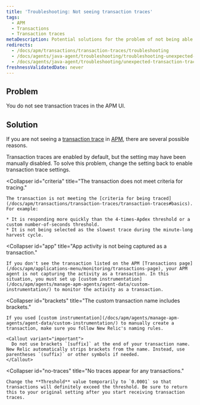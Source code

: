 ```yaml
---
title: 'Troubleshooting: Not seeing transaction traces'
tags:
  - APM
  - Transactions
  - Transaction traces
metaDescription: Potential solutions for the problem of not being able to find transaction traces in APM.
redirects:
  - /docs/apm/transactions/transaction-traces/troubleshooting
  - /docs/agents/java-agent/troubleshooting/troubleshooting-unexpected-transaction-traces
  - /docs/agents/java-agent/troubleshooting/unexpected-transaction-traces-java
freshnessValidatedDate: never
---
```


## Problem

You do not see transaction traces in the APM UI.

## Solution

If you are not seeing a [transaction trace](/docs/apm/transactions/transaction-traces/transaction-traces) in [APM](/docs/apm/new-relic-apm/getting-started/welcome-new-relic-apm), there are several possible reasons.

<CollapserGroup>
  <Collapser
    id="disabled"
    title="Transaction tracing was disabled."
  >
    Transaction traces are enabled by default, but the setting may have been manually disabled. To solve this problem, change the setting back to enable transaction trace settings.
  </Collapser>

  <Collapser
    id="criteria"
    title="The transaction does not meet criteria for tracing."
  >
    The transaction is not meeting the [criteria for being traced](/docs/apm/transactions/transaction-traces/transaction-traces#basics). For example:

    * It is responding more quickly than the 4-times-Apdex threshold or a custom number-of-seconds threshold.
    * It is not being selected as the slowest trace during the minute-long harvest cycle.
  </Collapser>

  <Collapser
    id="app"
    title="App activity is not being captured as a transaction."
  >
    If you don't see the transaction listed on the APM [Transactions page](/docs/apm/applications-menu/monitoring/transactions-page), your APM agent is not capturing the activity as a transaction. In this situation, you must set up [custom instrumentation](/docs/apm/agents/manage-apm-agents/agent-data/custom-instrumentation/) to monitor the activity as a transaction.
  </Collapser>

  <Collapser
    id="brackets"
    title="The custom transaction name includes brackets."
  >
    If you used [custom instrumentation](/docs/apm/agents/manage-apm-agents/agent-data/custom-instrumentation/) to manually create a transaction, make sure you follow New Relic's naming rules.

    <Callout variant="important">
      Do not use brackets `[suffix]` at the end of your transaction name. New Relic automatically strips brackets from the name. Instead, use parentheses `(suffix)` or other symbols if needed.
    </Callout>
  </Collapser>

  <Collapser
    id="no-traces"
    title="No traces appear for any transactions."
  >
    Change the **Threshold** value temporarily to `0.0001` so that transactions will definitely exceed the threshold. Be sure to return this to your original setting after you start receiving transaction traces.
  </Collapser>
</CollapserGroup>
